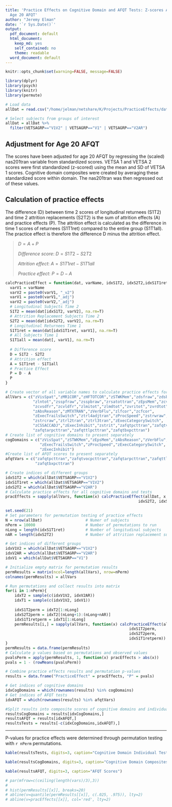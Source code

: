 ```yaml
---
title: 'Practice Effects on Cognitive Domain and AFQT Tests: Z-scores Adjusted for
  Age 20 AFQT'
author: "Jeremy Elman"
date: '`r Sys.Date()`'
output:
  pdf_document: default
  html_document:
    keep_md: yes
    self_contained: no
    theme: readable
  word_document: default
---
```


```r
knitr::opts_chunk$set(warning=FALSE, message=FALSE)
```

```r
library(dplyr)
library(psych)
library(knitr)
library(permute)
```

```r
# Load data
allDat = read.csv("/home/jelman/netshare/K/Projects/PracticeEffects/data/PracEffectData_nas201tran_ZAdj.csv")

# Select subjects from groups of interest
allDat = allDat %>%
  filter(VETSAGRP=="V1V2" | VETSAGRP=="V1" | VETSAGRP=="V2AR")

```

## Adjustment for Age 20 AFQT  

The scores have been adjusted for age 20 AFQT by regressing the (scaled) nas201tran variable from standardized scores. VETSA 1 and VETSA 2 scores were first standardized (z-scored) using the mean and SD of VETSA 1 scores. Cognitive domain composites were created by averaging these standardized score within domain. The nas201tran was then regressed out of these values.

## Calculation of practice effects  


The difference (D) between time 2 scores of longitudinal returnees (S1T2) and time 2 attrition replacements (S2T2) is the sum of attrition effects (A) and practice effects (P). The attrition effect is calculated as the difference in time 1 scores of returnees (S1T1ret) compared to the entire group (S1T1all). The practice effect is therefore the difference D minus the attrition effect.

> $D = A + P$  
> 
> *Difference score*:
> $D = S1T2 - S2T2$  
>  
> *Attrition effect*:
> $A = S1T1ret - S1T1all$  
> 
> *Practice effect*:
> $P = D - A$  

```r
calcPracticeEffect = function(dat, varName, idxS1T2, idxS2T2,idxS1T1ret){
  varV1 = varName
  varV2 = paste0(varV1, "_v2")
  varV1 = paste0(varV1,"_adj")
  varV2 = paste0(varV2,"_adj")
  # Longitudinal Subjects Time 2
  S1T2 = mean(dat[idxS1T2, varV2], na.rm=T)
  # Attrition Replacement Subjects Time 2
  S2T2 = mean(dat[idxS2T2, varV2], na.rm=T)
  # Longitudinal Returnees Time 1
  S1T1ret = mean(dat[idxS1T1ret, varV1], na.rm=T)
  # All Subjects Time 1
  S1T1all = mean(dat[, varV1], na.rm=T)
  
  # Difference score
  D = S1T2 - S2T2
  # Attrition effect
  A = S1T1ret - S1T1all
  # Practice Effect
  P = D - A
  P
}
```


```r
# Create vector of all variable names to calculate practice effects for
allVars = c("zVisSpat","zMR1COR","zHFTOTCOR","zSTWKMem","zdsfraw","zdsbraw",
            "zlntot","zsspfraw","zsspbraw","zrsatottran","zEpsMem","zcvatot",
            "zcvsdfr","zcvldfr","zlmitot","zlmdtot","zvritot","zvrdtot",
            "zAbsReason","zMTXTRAN","zVerbFlu","zlfcor","zcfcor",
            "zExecTrailsSwitch","ztrl4adjtran","zProcSpeed","zstrwraw",
            "zstrcraw","ztrl2tran","ztrl3tran","zExecCategorySwitch",
            "zCSSACCADJ","zExecInhibit","zstrit","zafqtpcttran","zafqtvocpcttran",
            "zafqtarpcttran","zafqttlpcttran","zafqtbxpcttran")
# Create list of cognitive domains to present separately
cogDomains = c("zVisSpat","zSTWKMem","zEpsMem","zAbsReason","zVerbFlu",
               "zExecTrailsSwitch","zProcSpeed","zExecCategorySwitch",
               "zExecInhibit")
#Create list of AFQT scores to present separately
afqtVars = c("zafqtpcttran","zafqtvocpcttran","zafqtarpcttran","zafqttlpcttran",
             "zafqtbxpcttran")

# Create indices of different groups
idxS1T2 = which(allDat$VETSAGRP=="V1V2")
idxS1T1ret = which(allDat$VETSAGRP=="V1V2")
idxS2T2 = which(allDat$VETSAGRP=="V2AR")
# Calculate practice effects for all cognitive domains and tests
pracEffects = sapply(allVars, function(x) calcPracticeEffect(allDat, x, idxS1T2,
                                                          idxS2T2, idxS1T1ret))

```

```r
set.seed(21)
# Set parameters for permutation testing of practice effects
N = nrow(allDat)                   # Numer of subjects
nPerm = 10000                      # Number of permutations to run
nLong = length(idxS1T1ret)         # Number of longitudinal subjects
nAR = length(idxS2T2)              # Number of attrition replacement subjects

# Get indices of different groups
idxV1V2 = which(allDat$VETSAGRP=="V1V2")
idxV2AR = which(allDat$VETSAGRP=="V2AR")
idxV1 = which(allDat$VETSAGRP=="V1")

# Initialize empty matrix for permutation results
permResults = matrix(ncol=length(allVars), nrow=nPerm)
colnames(permResults) = allVars

# Run permutations and collect results into matrix
for(i in 1:nPerm){
    idxT2 = sample(c(idxV1V2, idxV2AR))
    idxT1 = sample(c(idxV1V2, idxV1))
    
    idxS1T2perm = idxT2[1:nLong]
    idxS2T2perm = idxT2[(nLong+1):(nLong+nAR)]
    idxS1T1retperm = idxT1[1:nLong]
    permResults[i,] = sapply(allVars, function(x) calcPracticeEffect(allDat, x, 
                                                      idxS1T2perm,
                                                      idxS2T2perm,
                                                      idxS1T1retperm))
}
permResults = data.frame(permResults)
# Calculate p values based on permutations and observed values
pvalsPerm = apply(permResults, 1, function(x) pracEffects > abs(x))
pvals = 1 - (rowMeans(pvalsPerm))

# Combine practice effects results and permutation p-values
results = data.frame("PracticeEffect" = pracEffects, "P" = pvals)

# Get indices of cognitive domains
idxCogDomains = which(rownames(results) %in% cogDomains)
# Get indices of AFQT tests
idxAFQT = which(rownames(results) %in% afqtVars)

#Split results into composite scores of cognitive domains and individual tests
resultsCogDomains = results[idxCogDomains,]
resultsAFQT = results[idxAFQT,]
resultsTests = results[-c(idxCogDomains,idxAFQT),]
```

--------------------------------------

P-values for practice effects were determined through permutation testing with `r nPerm` permutations. 


```r
kable(resultsTests, digits=3, caption="Cognitive Domain Individual Tests")
```


```r
kable(resultsCogDomains, digits=3, caption="Cognitive Domain Composites")
```


```r
kable(resultsAFQT, digits=3, caption="AFQT Scores")
```

```r
# par(mfrow=c(ceiling(length(vars)/3),3))
# 
# hist(permResults[[x]], breaks=20)
# abline(v=quantile(permResults[[x]], c(.025, .975)), lty=2)
# abline(v=pracEffects[[x]], col='red', lty=2)
```


